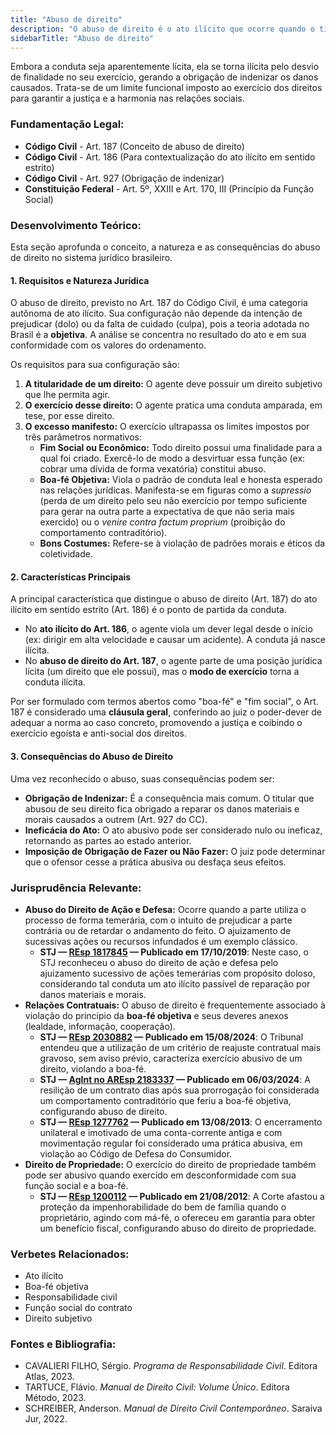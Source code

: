 ```yaml
---
title: "Abuso de direito"
description: "O abuso de direito é o ato ilícito que ocorre quando o titular de um direito subjetivo o exerce de forma manifestamente excessiva, contrariando sua finalidade social ou econômica, a boa-fé ou os bons costumes."
sidebarTitle: "Abuso de direito"
---
```


Embora a conduta seja aparentemente lícita, ela se torna ilícita pelo desvio de finalidade no seu exercício, gerando a obrigação de indenizar os danos causados. Trata-se de um limite funcional imposto ao exercício dos direitos para garantir a justiça e a harmonia nas relações sociais.

### **Fundamentação Legal:**

- **Código Civil** - Art. 187 (Conceito de abuso de direito)
- **Código Civil** - Art. 186 (Para contextualização do ato ilícito em sentido estrito)
- **Código Civil** - Art. 927 (Obrigação de indenizar)
- **Constituição Federal** - Art. 5º, XXIII e Art. 170, III (Princípio da Função Social)

### **Desenvolvimento Teórico:**

Esta seção aprofunda o conceito, a natureza e as consequências do abuso de direito no sistema jurídico brasileiro.

#### **1. Requisitos e Natureza Jurídica**

O abuso de direito, previsto no Art. 187 do Código Civil, é uma categoria autônoma de ato ilícito. Sua configuração não depende da intenção de prejudicar (dolo) ou da falta de cuidado (culpa), pois a teoria adotada no Brasil é a **objetiva**. A análise se concentra no resultado do ato e em sua conformidade com os valores do ordenamento.

Os requisitos para sua configuração são:

1. **A titularidade de um direito:** O agente deve possuir um direito subjetivo que lhe permita agir.
2. **O exercício desse direito:** O agente pratica uma conduta amparada, em tese, por esse direito.
3. **O excesso manifesto:** O exercício ultrapassa os limites impostos por três parâmetros normativos:
   - **Fim Social ou Econômico:** Todo direito possui uma finalidade para a qual foi criado. Exercê-lo de modo a desvirtuar essa função (ex: cobrar uma dívida de forma vexatória) constitui abuso.
   - **Boa-fé Objetiva:** Viola o padrão de conduta leal e honesta esperado nas relações jurídicas. Manifesta-se em figuras como a _supressio_ (perda de um direito pelo seu não exercício por tempo suficiente para gerar na outra parte a expectativa de que não seria mais exercido) ou o _venire contra factum proprium_ (proibição do comportamento contraditório).
   - **Bons Costumes:** Refere-se à violação de padrões morais e éticos da coletividade.

#### **2. Características Principais**

A principal característica que distingue o abuso de direito (Art. 187) do ato ilícito em sentido estrito (Art. 186) é o ponto de partida da conduta.

- No **ato ilícito do Art. 186**, o agente viola um dever legal desde o início (ex: dirigir em alta velocidade e causar um acidente). A conduta já nasce ilícita.
- No **abuso de direito do Art. 187**, o agente parte de uma posição jurídica lícita (um direito que ele possui), mas o **modo de exercício** torna a conduta ilícita.

Por ser formulado com termos abertos como "boa-fé" e "fim social", o Art. 187 é considerado uma **cláusula geral**, conferindo ao juiz o poder-dever de adequar a norma ao caso concreto, promovendo a justiça e coibindo o exercício egoísta e anti-social dos direitos.

#### **3. Consequências do Abuso de Direito**

Uma vez reconhecido o abuso, suas consequências podem ser:

- **Obrigação de Indenizar:** É a consequência mais comum. O titular que abusou de seu direito fica obrigado a reparar os danos materiais e morais causados a outrem (Art. 927 do CC).
- **Ineficácia do Ato:** O ato abusivo pode ser considerado nulo ou ineficaz, retornando as partes ao estado anterior.
- **Imposição de Obrigação de Fazer ou Não Fazer:** O juiz pode determinar que o ofensor cesse a prática abusiva ou desfaça seus efeitos.

### **Jurisprudência Relevante:**

- **Abuso do Direito de Ação e Defesa:** Ocorre quando a parte utiliza o processo de forma temerária, com o intuito de prejudicar a parte contrária ou de retardar o andamento do feito. O ajuizamento de sucessivas ações ou recursos infundados é um exemplo clássico.
  - **STJ — <u>REsp 1817845</u> — Publicado em 17/10/2019**: Neste caso, o STJ reconheceu o abuso do direito de ação e defesa pelo ajuizamento sucessivo de ações temerárias com propósito doloso, considerando tal conduta um ato ilícito passível de reparação por danos materiais e morais.
- **Relações Contratuais:** O abuso de direito é frequentemente associado à violação do princípio da **boa-fé objetiva** e seus deveres anexos (lealdade, informação, cooperação).
  - **STJ — <u>REsp 2030882</u> — Publicado em 15/08/2024**: O Tribunal entendeu que a utilização de um critério de reajuste contratual mais gravoso, sem aviso prévio, caracteriza exercício abusivo de um direito, violando a boa-fé.
  - **STJ — <u>AgInt no AREsp 2183337</u> — Publicado em 06/03/2024**: A resilição de um contrato dias após sua prorrogação foi considerada um comportamento contraditório que feriu a boa-fé objetiva, configurando abuso de direito.
  - **STJ — <u>REsp 1277762</u> — Publicado em 13/08/2013**: O encerramento unilateral e imotivado de uma conta-corrente antiga e com movimentação regular foi considerado uma prática abusiva, em violação ao Código de Defesa do Consumidor.
- **Direito de Propriedade:** O exercício do direito de propriedade também pode ser abusivo quando exercido em desconformidade com sua função social e a boa-fé.
  - **STJ — <u>REsp 1200112</u> — Publicado em 21/08/2012**: A Corte afastou a proteção da impenhorabilidade do bem de família quando o proprietário, agindo com má-fé, o ofereceu em garantia para obter um benefício fiscal, configurando abuso do direito de propriedade.

### **Verbetes Relacionados:**

- Ato ilícito
- Boa-fé objetiva
- Responsabilidade civil
- Função social do contrato
- Direito subjetivo

### **Fontes e Bibliografia:**

- CAVALIERI FILHO, Sérgio. _Programa de Responsabilidade Civil_. Editora Atlas, 2023.
- TARTUCE, Flávio. _Manual de Direito Civil: Volume Único_. Editora Método, 2023.
- SCHREIBER, Anderson. _Manual de Direito Civil Contemporâneo_. Saraiva Jur, 2022.
